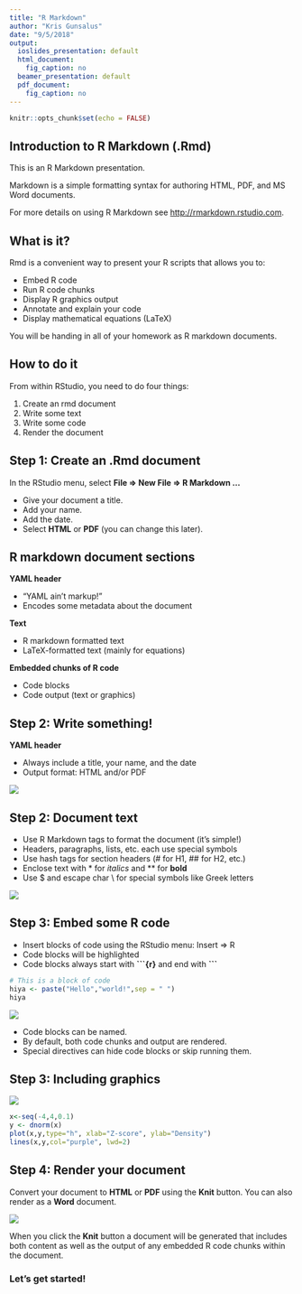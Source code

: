 ```yaml
---
title: "R Markdown"
author: "Kris Gunsalus"
date: "9/5/2018"
output:
  ioslides_presentation: default
  html_document:
    fig_caption: no
  beamer_presentation: default
  pdf_document:
    fig_caption: no
---
```


```r
knitr::opts_chunk$set(echo = FALSE)
```

## Introduction to R Markdown (.Rmd)

This is an R Markdown presentation. 

Markdown is a simple formatting syntax for authoring HTML, PDF, and MS Word documents. 

For more details on using R Markdown see <http://rmarkdown.rstudio.com>.

## What is it?

Rmd is a convenient way to present your R scripts that allows you to:

- Embed R code
- Run R code chunks
- Display R graphics output
- Annotate and explain your code
- Display mathematical equations (LaTeX)

You will be handing in all of your homework as R markdown documents.

## How to do it

From within RStudio, you need to do four things:

1. Create an rmd document
2. Write some text
3. Write some code
4. Render the document

## Step 1: Create an .Rmd document

In the RStudio menu, select **File => New File => R Markdown ...**

- Give your document a title.
- Add your name.
- Add the date.
- Select **HTML** or **PDF** (you can change this later).

## R markdown document sections

**YAML header**

* "YAML ain't markup!"
* Encodes some metadata about the document
    
**Text**

* R markdown formatted text
* LaTeX-formatted text (mainly for equations)

**Embedded chunks of R code**

* Code blocks
* Code output (text or graphics)

## Step 2: Write something!

**YAML header**

* Always include a title, your name, and the date
* Output format: HTML and/or PDF
    
![](Images/yaml.png)
    
## Step 2: Document text

* Use R Markdown tags to format the document (it's simple!)
* Headers, paragraphs, lists, etc. each use special symbols
* Use hash tags for section headers (# for H1, ## for H2, etc.)
* Enclose text with \* for *italics* and \*\* for **bold**
* Use $ and escape char \\ for special symbols like Greek letters

![](Images/text.png)

## Step 3: Embed some R code

* Insert blocks of code using the RStudio menu: Insert => R
* Code blocks will be highlighted
* Code blocks always start with **\`\`\`\{r\}** and end with **\`\`\`** 
```r
# This is a block of code
hiya <- paste("Hello","world!",sep = " ")
hiya
```
![](Images/code.png)

* Code blocks can be named.
* By default, both code chunks and output are rendered.
* Special directives can hide code blocks or skip running them.

## Step 3: Including graphics

![](Images/plot.png)
```r
x<-seq(-4,4,0.1)
y <- dnorm(x)
plot(x,y,type="h", xlab="Z-score", ylab="Density")
lines(x,y,col="purple", lwd=2)
```

## Step 4: Render your document

Convert your document to **HTML** or **PDF** using the **Knit** button.
You can also render as a **Word** document.

![](Images/knit.png)

When you click the **Knit** button a document will be generated that includes both content as well as the output of any embedded R code chunks within the document.

### **Let's get started!**
